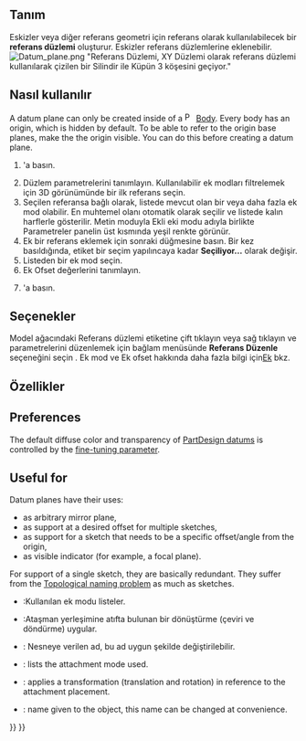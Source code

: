 <languages/>

{{Docnav
|[[PartDesign_Clone|Create a clone]]
|[[PartDesign_Line|Create a datum line]]
|[[PartDesign_Workbench|PartDesign]]
|IconL=PartDesign_Clone.svg
|IconR=PartDesign_Line.svg
|IconC=Workbench_PartDesign.svg
}}

{{VeryImportantMessage|This tool is not available in {{VersionPlus|1.1}}. Use [[Part_DatumPlane|Part DatumPlane]] instead.}}

<div class="mw-translate-fuzzy">
{{GuiCommand/tr
|Name=PartDesign Plane
|Name/tr=Referans düzlemi oluştur
|Workbenches=[[PartDesign Workbench/tr|Parça tasarım]]
|MenuLocation=Parça tasarım → Referans düzlemi oluştur
|Version=0.17
|SeeAlso=[[PartDesign Point|Referans noktası oluştur]], [[PartDesign Line|Referans çizgisi oluştur]]
}}
</div>

<span id="Description"></span>
== Tanım ==

Eskizler veya diğer referans geometri için referans olarak kullanılabilecek bir '''referans düzlemi''' oluşturur. Eskizler referans düzlemlerine eklenebilir.
[[File:Datum_plane.png|none]]
"Referans Düzlemi, XY Düzlemi olarak referans düzlemi kullanılarak çizilen bir Silindir ile Küpün 3 köşesini geçiyor."

<span id="Prerequisites"></span>
<div class="mw-translate-fuzzy">
== Nasıl kullanılır ==
</div>

A datum plane can only be created inside of a [[File:PartDesign_Body.svg|16px]] [[PartDesign_Body|Body]]. Every body has an origin, which is hidden by default. To be able to refer to the origin base planes, make the the origin visible. You can do this before creating a datum plane.

<span id="Usage"></span>
<div class="mw-translate-fuzzy">
#{{KEY|[[Image:PartDesign Plane.png|24px]] '''Referans düzlemi oluştur'''}}'a basın.
# Düzlem parametrelerini tanımlayın. Kullanılabilir ek modları filtrelemek için 3D görünümünde bir ilk referans seçin.
#Seçilen referansa bağlı olarak, listede mevcut olan bir veya daha fazla ek mod olabilir. En muhtemel olanı otomatik olarak seçilir ve listede kalın harflerle gösterilir. Metin moduyla Ekli eki modu adıyla birlikte Parametreler panelin üst kısmında yeşil renkte görünür.
#Ek bir referans eklemek için sonraki {{KEY|Referans}} düğmesine basın. Bir kez basıldığında, etiket bir seçim yapılıncaya kadar '''Seçiliyor...''' olarak değişir.
#Listeden bir ek mod seçin.
#Ek Ofset değerlerini tanımlayın.
#{{KEY|Tamam}}'a basın.
</div>

<div class="mw-translate-fuzzy">
== Seçenekler ==
</div>

<span id="Options"></span>
<div class="mw-translate-fuzzy">
Model ağacındaki Referans düzlemi etiketine çift tıklayın veya sağ tıklayın ve parametrelerini düzenlemek için bağlam menüsünde '''Referans Düzenle''' seçeneğini seçin . Ek mod ve Ek ofset hakkında daha fazla bilgi için[[Part EditAttachment|Ek]] bkz.
</div>

<div class="mw-translate-fuzzy">
== Özellikler ==
</div>

==Preferences==

The default diffuse color and transparency of [[PartDesign_CompDatums|PartDesign datums]] is controlled by the {{MenuCommand|DefaultDatumColor}} [[Fine-tuning#PartDesign_Workbench|fine-tuning parameter]].

==Useful for==

Datum planes have their uses:
* as arbitrary mirror plane,
* as support at a desired offset for multiple sketches,
* as support for a sketch that needs to be a specific offset/angle from the origin,
* as visible indicator (for example, a focal plane).

For support of a single sketch, they are basically redundant. They suffer from the [[Topological_naming_problem|Topological naming problem]] as much as sketches.

<span id="Properties"></span>
<div class="mw-translate-fuzzy">
* {{PropertyData|MapMode}}:Kullanılan ek modu listeler.
* {{PropertyData|Attachment Offset}}:Ataşman yerleşimine atıfta bulunan bir dönüştürme (çeviri ve döndürme) uygular.
* {{PropertyData|Label}}: Nesneye verilen ad, bu ad uygun şekilde değiştirilebilir.
</div>

* {{PropertyData|MapMode}}: lists the attachment mode used.
* {{PropertyData|Attachment Offset}}: applies a transformation (translation and rotation) in reference to the attachment placement.
* {{PropertyData|Label}}: name given to the object, this name can be changed at convenience.


{{Docnav
|[[PartDesign_Clone|Create a clone]]
|[[PartDesign_Line|Create a datum line]]
|[[PartDesign_Workbench|PartDesign]]
|IconL=PartDesign_Clone.svg
|IconR=PartDesign_Line.svg
|IconC=Workbench_PartDesign.svg
}}

{{PartDesign Tools navi{{#translation:}}}}
{{Userdocnavi{{#translation:}}}}